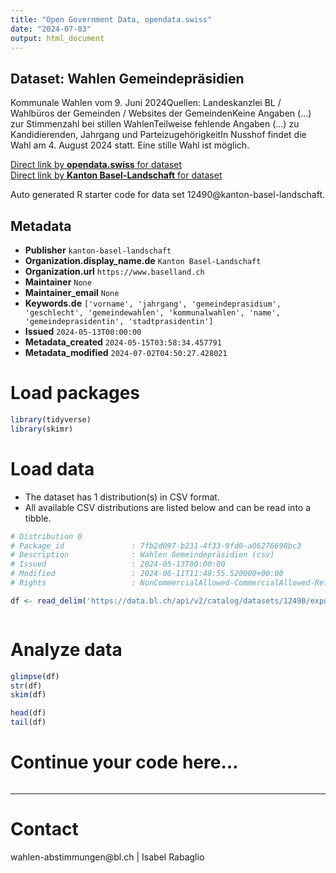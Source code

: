```yaml
---
title: "Open Government Data, opendata.swiss"
date: "2024-07-03"
output: html_document
---
```


## Dataset: Wahlen Gemeindepräsidien

Kommunale Wahlen vom 9. Juni 2024Quellen: Landeskanzlei BL / Wahlbüros der Gemeinden / Websites der GemeindenKeine Angaben (...) zur Stimmenzahl bei stillen WahlenTeilweise fehlende Angaben (...) zu Kandidierenden, Jahrgang und ParteizugehörigkeitIn Nusshof findet die Wahl am 4. August 2024 statt. Eine stille Wahl ist möglich.

[Direct link by **opendata.swiss** for dataset](https://opendata.swiss/de/dataset/wahlen-gemeindeprasidien)<br>
[Direct link by **Kanton Basel-Landschaft** for dataset](https://data.bl.ch/explore/dataset/12490/)

Auto generated R starter code for data set 12490@kanton-basel-landschaft.

## Metadata

- **Publisher** `kanton-basel-landschaft`
- **Organization.display_name.de** `Kanton Basel-Landschaft`
- **Organization.url** `https://www.baselland.ch`
- **Maintainer** `None`
- **Maintainer_email** `None`
- **Keywords.de** `['vorname', 'jahrgang', 'gemeindeprasidium', 'geschlecht', 'gemeindewahlen', 'kommunalwahlen', 'name', 'gemeindeprasidentin', 'stadtprasidentin']`
- **Issued** `2024-05-13T00:00:00`
- **Metadata_created** `2024-05-15T03:58:34.457791`
- **Metadata_modified** `2024-07-02T04:50:27.428021`


# Load packages

```r

library(tidyverse)
library(skimr)

```

# Load data

-   The dataset has 1 distribution(s) in CSV format.
-   All available CSV distributions are listed below and can be read into a tibble.

```r

# Distribution 0
# Package_id               : 7fb2d097-b231-4f33-9fd0-a06276698bc3
# Description              : Wahlen Gemeindepräsidien (csv)
# Issued                   : 2024-05-13T00:00:00
# Modified                 : 2024-06-11T11:48:55.520000+00:00
# Rights                   : NonCommercialAllowed-CommercialAllowed-ReferenceRequired

df <- read_delim('https://data.bl.ch/api/v2/catalog/datasets/12490/exports/csv')



```

# Analyze data

```r

glimpse(df)
str(df)
skim(df)

head(df)
tail(df)

```

# Continue your code here...

```r

```

------------------------------------------------------------------------

# Contact

wahlen-abstimmungen@bl.ch | Isabel Rabaglio
